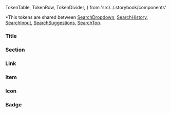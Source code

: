   TokenTable,
  TokenRow,
  TokenDivider,
} from 'src/../.storybook/components'

*This tokens are shared between
[SearchDropdown](?path=/docs/features-search-searchdropdown--default-story),
[SearchHistory](?path=/docs/features-search-searchhistory--default-story),
[SearchInput](?path=/docs/features-search-searchinput--default-story),
[SearchSuggestions](?path=/docs/features-search-searchsuggestions--default-story),
[SearchTop](?path=/docs/features-search-searchtop--default-story).

<TokenTable>
  <TokenRow
    token="--fs-search-min-height"
    value="var(--fs-spacing-7)"
  />
</TokenTable>

### Title
<TokenTable>
  <TokenRow
    token="--fs-search-title-size"
    value="var(--fs-text-size-3)"
  />
  <TokenRow
    token="--fs-search-title-line-height"
    value="1.5"
  />
  <TokenDivider />
  <TokenRow
    token="--fs-search-title-small-margin-bottom"
    value="var(--fs-spacing-1)"
  />
  <TokenRow
    token="--fs-search-title-small-size"
    value="var(--fs-text-size-2)"
  />
  <TokenRow
    token="--fs-search-title-small-color"
    value="var(--fs-color-neutral-6)"
  />
</TokenTable>

### Section
<TokenTable>
  <TokenRow
    token="--fs-search-section-padding"
    value="var(--fs-spacing-1) 0"
  />
  <TokenRow
    token="--fs-search-section-border-bottom"
    value="var(--fs-border-width) solid var(--fs-border-color-light)"
  />
</TokenTable>

### Link
<TokenTable>
  <TokenRow
    token="--fs-search-item-link-color "
    value="var(--fs-color-text-light)"
  />
  <TokenRow
    token="--fs-search-item-link-padding-right"
    value="var(--fs-spacing-3)"
  />
  <TokenRow
    token="--fs-search-item-link-padding-left"
    value="var(--fs-search-item-link-padding-right)"
  />
</TokenTable>

### Item
<TokenTable>
  <TokenRow
    token="--fs-search-item-font-size"
    value="var(--fs-text-size-2)"
  />
  <TokenRow
    token="--fs-search-item-line-height"
    value="1.25"
  />
  <TokenRow
    token="--fs-search-item-bkg-color-hover"
    value="var(--fs-color-tertiary-bkg-hover)"
    isColor
  />
</TokenTable>

### Icon
<TokenTable>
  <TokenRow
    token="--fs-search-item-icon-color"
    value="var(--fs-color-neutral-4)"
  />
  <TokenRow
    token="--fs-search-item-icon-margin-right"
    value="var(--fs-spacing-1)"
  />
</TokenTable>

### Badge
<TokenTable>
  <TokenRow
    token="--fs-search-badge-margin-right"
    value="var(--fs-spacing-1)"
  />
</TokenTable>

